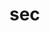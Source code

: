 # sec


<ul className="grid grid-cols-1 md:grid-cols-2 lg:grid-cols-3 xl:grid-cols-4 gap-4 -ml-6">
<ReferenceCard
    title="Cik Map"
    description="Get the CIK number corresponding to a ticker symbol"
    url="/platform/reference/regulators/sec/cik_map"
    chevron={false}
/>
<ReferenceCard
    title="Filings"
    description="Look up filings to the SEC by ticker symbol or CIK"
    url="/platform/reference/regulators/sec/filings"
    chevron={false}
/>
<ReferenceCard
    title="Institutions Search"
    description="Look up institutions regulated by the SEC"
    url="/platform/reference/regulators/sec/institutions_search"
    chevron={false}
/>
<ReferenceCard
    title="Rss Litigation"
    description="The RSS feed provides links to litigation releases concerning civil lawsuits brought by the Commission in federal"
    url="/platform/reference/regulators/sec/rss_litigation"
    chevron={false}
/>
<ReferenceCard
    title="Schema Files"
    description="Get lists of SEC XML schema files by year"
    url="/platform/reference/regulators/sec/schema_files"
    chevron={false}
/>
<ReferenceCard
    title="Sic Search"
    description="Fuzzy search for Industry Titles, Reporting Office, and SIC Codes"
    url="/platform/reference/regulators/sec/sic_search"
    chevron={false}
/>
<ReferenceCard
    title="Symbol Map"
    description="Get the ticker symbol corresponding to a company's CIK"
    url="/platform/reference/regulators/sec/symbol_map"
    chevron={false}
/>
</ul>
